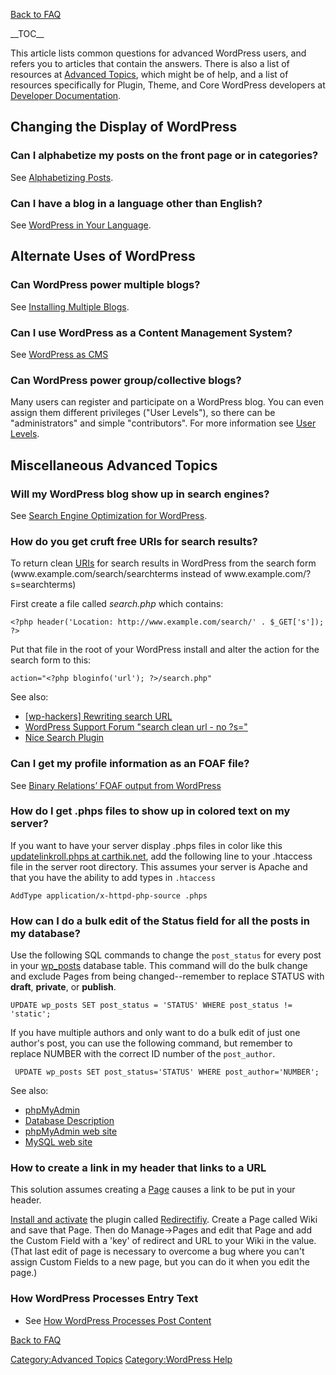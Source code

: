 {{Languages|
{{en|FAQ Advanced Topics}}
{{pt-br|FAQ Tópicos Avançados}}
}}

[[FAQ|Back to FAQ]]

__TOC__

This article lists common questions for advanced WordPress users, and refers you to articles that contain the answers. There is also a list of resources at [[Advanced Topics]], which might be of help, and a list of resources specifically for Plugin, Theme, and Core WordPress developers at [[Developer Documentation]].

== Changing the Display of WordPress ==

===Can I alphabetize my posts on the front page or in categories?===
See [[Alphabetizing Posts]].

===Can I have a blog in a language other than English?===
See [[WordPress in Your Language]].

== Alternate Uses of WordPress ==

===Can WordPress power multiple blogs?===
See [[Installing Multiple Blogs]].

===Can I use WordPress as a Content Management System?===
See [http://www.grahamazon.com/wordpress-as-cms/ WordPress as CMS]

===Can WordPress power group/collective blogs?===
Many users can register and participate on a WordPress blog. You can even assign them different privileges ("User Levels"), so there can be "administrators" and simple "contributors". For more  information see [[User Levels]].

== Miscellaneous Advanced Topics ==

===Will my WordPress blog show up in search engines?===
See [[Search Engine Optimization for WordPress]].

=== How do you get cruft free URIs for search results?===
To return clean [[Glossary#URI and URL|URIs]] for search results in WordPress from the search form <nowiki>(www.example.com/search/searchterms instead of www.example.com/?s=searchterms)</nowiki>

First create a file called ''search.php'' which contains:

<pre><?php header('Location: http://www.example.com/search/' . $_GET['s']); ?></pre>

Put that file in the root of your WordPress install and alter the action for the search form to this:

<pre>action="<?php bloginfo('url'); ?>/search.php"</pre>

See also:
* [http://comox.textdrive.com/pipermail/wp-hackers/2005-April/000732.html <nowiki>[</nowiki>wp-hackers<nowiki>]</nowiki> Rewriting search URL]
* [http://wordpress.org/support/topic/37025 WordPress Support Forum "search clean url - no ?s="]
* [http://txfx.net/code/wordpress/nice-search/ Nice Search Plugin]

===Can I get my profile information as an FOAF file?===
See [http://www.wasab.dk/morten/blog/archives/2004/05/21/foaf-output-from-wordpress Binary Relations’ FOAF output from WordPress]

===How do I get .phps files to show up in colored text on my server?===
If you want to have your server display .phps files in color like this [http://carthik.net/wpplugins/updatelinkroll.phps updatelinkroll.phps at carthik.net], add the following line to your .htaccess file in the server root directory.  This assumes your server is Apache and that you have the ability to add types in <tt>.htaccess</tt>
 <tt>AddType application/x-httpd-php-source .phps</tt>

===How can I do a bulk edit of the Status field for all the posts in my database?===
Use the following SQL commands to change the <tt>post_status</tt> for every post in your [[Database_Description#Table:_wp_posts|wp_posts]] database table.  This command will do the bulk change and exclude Pages from being changed--remember to replace STATUS with '''draft''', '''private''', or '''publish'''. 

 <tt>UPDATE wp_posts  SET post_status = 'STATUS' WHERE post_status != 'static';</tt>

If you have multiple authors and only want to do a bulk edit of just one author's post, you can use the following command, but remember to replace NUMBER with the correct ID number of the <tt>post_author</tt>. 

  <tt>UPDATE wp_posts SET post_status='STATUS' WHERE post_author='NUMBER';</tt>

See also:
*[[phpMyAdmin]]
*[[Database Description]]
*[http://www.phpmyadmin.net/home_page/ phpMyAdmin web site]
*[http://www.mysql.com/ MySQL web site]

===How to create a link in my header that links to a URL===

This solution assumes creating a [[Pages|Page]] causes a link to be put in your header.

[[Managing Plugins|Install and activate]] the plugin called [http://redalt.com/Resources/Plugins/Redirectify/download/redirectify Redirectifiy].  Create a Page called Wiki and save that Page.  Then do Manage-&gt;Pages and edit that Page and add the Custom Field with a 'key' of redirect and URL to your Wiki in the value. (That last edit of page is necessary to overcome a bug where you can't assign Custom Fields to a new page, but you can do it when you edit the page.)

=== How WordPress Processes Entry Text ===

* See [[How WordPress Processes Post Content]]

[[FAQ|Back to FAQ]]
[[Category:Advanced Topics]]
[[Category:WordPress Help]]